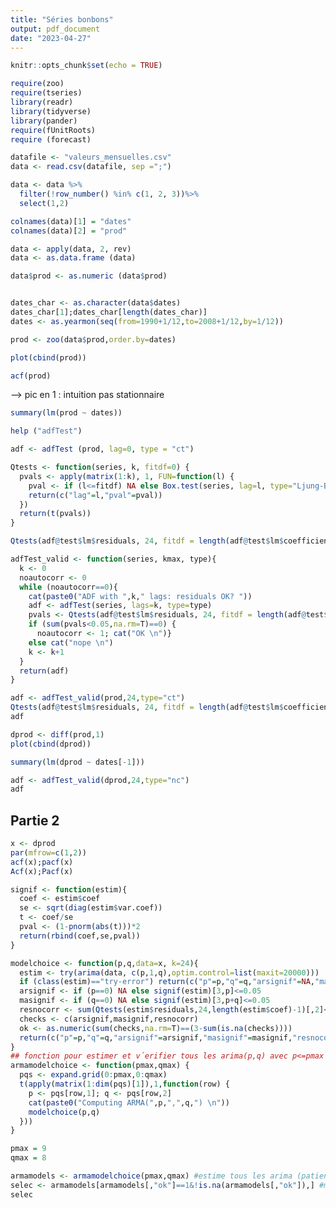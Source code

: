 ```yaml
---
title: "Séries bonbons"
output: pdf_document
date: "2023-04-27"
---
```


```r
knitr::opts_chunk$set(echo = TRUE)
```

```r
require(zoo)
require(tseries)
library(readr)
library(tidyverse)
library(pander)
require(fUnitRoots)
require (forecast)
```

```r
datafile <- "valeurs_mensuelles.csv"
data <- read.csv(datafile, sep =";")

data <- data %>% 
  filter(!row_number() %in% c(1, 2, 3))%>%
  select(1,2)

colnames(data)[1] = "dates"
colnames(data)[2] = "prod"

data <- apply(data, 2, rev)
data <- as.data.frame (data)

data$prod <- as.numeric (data$prod)


dates_char <- as.character(data$dates)
dates_char[1];dates_char[length(dates_char)]
dates <- as.yearmon(seq(from=1990+1/12,to=2008+1/12,by=1/12))

prod <- zoo(data$prod,order.by=dates)

```

```r
plot(cbind(prod))
```
```r
acf(prod)
```
--> pic en 1 : intuition pas stationnaire

```r
summary(lm(prod ~ dates))
```
```r
help ("adfTest")
```

```r
adf <- adfTest (prod, lag=0, type = "ct")
```


```r
Qtests <- function(series, k, fitdf=0) {
  pvals <- apply(matrix(1:k), 1, FUN=function(l) {
    pval <- if (l<=fitdf) NA else Box.test(series, lag=l, type="Ljung-Box", fitdf=fitdf)$p.value
    return(c("lag"=l,"pval"=pval))
  })
  return(t(pvals))
}

Qtests(adf@test$lm$residuals, 24, fitdf = length(adf@test$lm$coefficients))
```

```r
adfTest_valid <- function(series, kmax, type){
  k <- 0
  noautocorr <- 0
  while (noautocorr==0){
    cat(paste0("ADF with ",k," lags: residuals OK? "))
    adf <- adfTest(series, lags=k, type=type)
    pvals <- Qtests(adf@test$lm$residuals, 24, fitdf = length(adf@test$lm$coefficients))[,2]
    if (sum(pvals<0.05,na.rm=T)==0) {
      noautocorr <- 1; cat("OK \n")}
    else cat("nope \n")
    k <- k+1
  }
  return(adf)
}

adf <- adfTest_valid(prod,24,type="ct")
Qtests(adf@test$lm$residuals, 24, fitdf = length(adf@test$lm$coefficients))
adf
```

```r
dprod <- diff(prod,1)
plot(cbind(dprod))
```
```r
summary(lm(dprod ~ dates[-1]))
```

```r
adf <- adfTest_valid(dprod,24,type="nc")
adf
```
## Partie 2

```r
x <- dprod
par(mfrow=c(1,2))
acf(x);pacf(x)
Acf(x);Pacf(x)
```
```r
signif <- function(estim){
  coef <- estim$coef
  se <- sqrt(diag(estim$var.coef))
  t <- coef/se
  pval <- (1-pnorm(abs(t)))*2
  return(rbind(coef,se,pval))
}

modelchoice <- function(p,q,data=x, k=24){
  estim <- try(arima(data, c(p,1,q),optim.control=list(maxit=20000)))
  if (class(estim)=="try-error") return(c("p"=p,"q"=q,"arsignif"=NA,"masignif"=NA,"resnocorr"=NA, "ok"=NA))
  arsignif <- if (p==0) NA else signif(estim)[3,p]<=0.05
  masignif <- if (q==0) NA else signif(estim)[3,p+q]<=0.05
  resnocorr <- sum(Qtests(estim$residuals,24,length(estim$coef)-1)[,2]<=0.05,na.rm=T)==0
  checks <- c(arsignif,masignif,resnocorr)
  ok <- as.numeric(sum(checks,na.rm=T)==(3-sum(is.na(checks))))
  return(c("p"=p,"q"=q,"arsignif"=arsignif,"masignif"=masignif,"resnocorr"=resnocorr,"ok"=ok))
}
## fonction pour estimer et v´erifier tous les arima(p,q) avec p<=pmax et q<=max
armamodelchoice <- function(pmax,qmax) {
  pqs <- expand.grid(0:pmax,0:qmax) 
  t(apply(matrix(1:dim(pqs)[1]),1,function(row) {
    p <- pqs[row,1]; q <- pqs[row,2]
    cat(paste0("Computing ARMA(",p,",",q,") \n"))
    modelchoice(p,q)
  }))
}

pmax = 9
qmax = 8

armamodels <- armamodelchoice(pmax,qmax) #estime tous les arima (patienter...)
selec <- armamodels[armamodels[,"ok"]==1&!is.na(armamodels[,"ok"]),] #mod`eles bien ajust´es et valides
selec
```

```r

```

